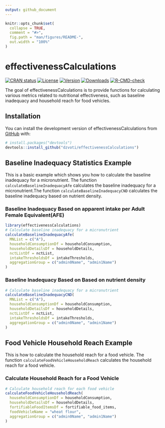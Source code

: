 ```yaml
---
output: github_document
---
```


<!-- README.md is generated from README.Rmd. Please edit that file -->

```r
knitr::opts_chunk$set(
  collapse = TRUE,
  comment = "#>",
  fig.path = "man/figures/README-",
  out.width = "100%"
)
```

# effectivenessCalculations

<!-- badges: start -->
[![CRAN status]()]()
[![License]()]()
[![Version]()](1.0.1)
[![Downloads]()]()
[![R-CMD-check](https://github.com/dzvoti/effectivenessCalculations/actions/workflows/R-CMD-check.yaml/badge.svg)](https://github.com/dzvoti/effectivenessCalculations/actions/workflows/R-CMD-check.yaml)
<!-- badges: end -->

The goal of effectivenessCalculations is to provide functions for calculating various metrics related to nutritional effectiveness, such as baseline inadequacy and household reach for food vehicles.

## Installation

You can install the development version of effectivenessCalculations from [GitHub](https://github.com/dzvoti/effectivenessCalculations) with:

```r
# install.packages("devtools")
devtools::install_github("dzvoti/effectivenessCalculations")
```

## Baseline Inadequacy Statistics Example

This is a basic example which shows you how to calculate the baseline inadequacy for a micronutrient. The function `calculateBaselineInadequacyAfe` calculates the baseline inadequacy for a micronutrient.The function `calculateBaselineInadequacyCND` calculates the baseline inadequacy based on nutrient density. 
<!-- The function takes the following arguments: -->
<!-- - `MNList`: A character vector containing the names of the micronutrients for which the baseline inadequacy is to be calculated.
- `aggregationGroup`: A character vector containing the names of the columns to be used for aggregation. The baseline inadequacy will be calculated for each unique combination of the values in the columns specified in this vector.
- `householdConsumptionDf`: A data frame containing the household consumption data.
- `householdDetailsDf`: A data frame containing the household details.
- `intakeThresholds`: A data frame containing the intake thresholds for the micronutrients.
- `nctList`: A data frame containing the nutrient content of the food items. -->

### Baseline Inadequacy Based on apparent intake per Adult Female Equivalent(AFE)

```r
library(effectivenessCalculations)
# Calculate baseline inadequacy for a micronutrient
calculateBaselineInadequacyAfe(
  MNList = c("A"),
  householdConsumptionDf = householdConsumption,
  householdDetailsDf = householdDetails,
  nctListDf = nctList,
  intakeThresholdsDf = intakeThresholds,
  aggregationGroup = c("admin0Name", "admin1Name")
)
```

### Baseline Inadequacy Based on Based on nutrient density

```r
# Calculate baseline inadequacy for a micronutrient
calculateBaselineInadequacyCND(
  MNList = c("A"),
  householdConsumptionDf = householdConsumption,
  householdDetailsDf = householdDetails,
  nctListDf = nctList,
  intakeThresholdsDf = intakeThresholds,
  aggregationGroup = c("admin0Name", "admin1Name")
)
```

## Food Vehicle Household Reach Example
This is how to calculate the household reach for a food vehicle. The function `calculateFoodVehicleHouseholdReach` calculates the household reach for a food vehicle. 
<!-- The function takes the following arguments:

- `householdConsumptionDf`: A data frame containing the household consumption data. 
- `householdDetailsDf`: A data frame containing the household details.
- `fortifiableFoodItemsDf`: A data frame containing the fortifiable food items. 
- `foodVehicleName`: The name of the food vehicle for which the household reach is to be calculated.
- `aggregationGroup`: A character vector containing the names of the columns to be used for aggregation. The household reach will be calculated for each unique combination of the values in the columns specified in this vector. -->

### Calculate Household Reach for a Food Vehicle
```r
# Calculate household reach for each food vehicle
calculateFoodVehicleHouseholdReach(
  householdConsumptionDf = householdConsumption,
  householdDetailsDf = householdDetails,
  fortifiableFoodItemsDf = fortifiable_food_items,
  foodVehicleName = "wheat flour",
  aggregationGroup = c("admin0Name", "admin1Name")
)
```



